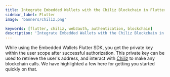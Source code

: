 ```yaml
---
title: Integrate Embedded Wallets with the Chiliz Blockchain in Flutter
sidebar_label: Flutter
image: 'banners/chiliz.png'

keywords: [flutter, chiliz, web3auth, authentication, blockchain]
description: 'Integrate Embedded Wallets with the Chiliz Blockchain in Flutter | Embedded Wallets'
---
```



<SEO
  title="Integrate Embedded Wallets with the Chiliz Blockchain in Flutter"
  description="Integrate Embedded Wallets with the Chiliz Blockchain in Flutter | Embedded Wallets"
  image="https://web3auth.io/docs/banners/chiliz.png"
  slug="/embedded-wallets/connect-blockchain/evm/chiliz/flutter"
/>

While using the Embedded Wallets Flutter SDK, you get the private key within the user scope after successful authorization. This private key can be used to retrieve the user's address, and interact with [Chiliz](https://chiliz.com) to make any blockchain calls. We have highlighted a few here for getting you started quickly on that.

<EVMInteraction />
